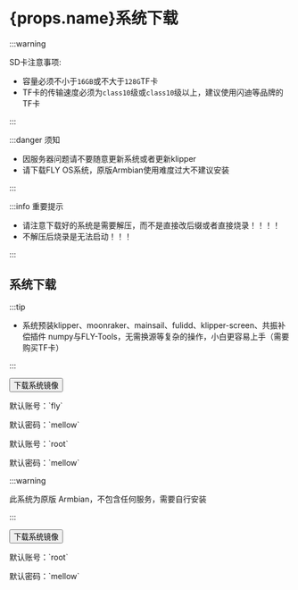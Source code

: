 



# {props.name}系统下载

:::warning

SD卡注意事项:

* 容量必须不小于`16GB`或不大于`128G`TF卡
* TF卡的传输速度必须为`class10`级或`class10`级以上，建议使用闪迪等品牌的TF卡

:::

:::danger 须知

* 因服务器问题请不要随意更新系统或者更新klipper
* 请下载FLY OS系统，原版Armbian使用难度过大不建议安装

:::

:::info 重要提示

* 请注意下载好的系统是需要解压，而不是直接改后缀或者直接烧录！！！！
* 不解压后烧录是无法启动！！！

:::

## 系统下载

<Tabs>
  <TabItem value="flyos" label="FLYOS(基于Armbian)" default>

:::tip

* 系统预装klipper、moonraker、mainsail、fulidd、klipper-screen、共振补偿插件 numpy与FLY-Tools，无需换源等复杂的操作，小白更容易上手（需要购买TF卡）

:::

<Button variant="contained" disableElevation href="https://cdn.mellow.klipper.cn/IMG/Beta/FlyOS_h3_3.3.4_fix_20241107.img.xz">下载系统镜像</Button>

<Tabs>
<TabItem value="fly" label="普通用户" default>
<p>默认账号：`fly`</p>
<p>默认密码：`mellow`</p>
  </TabItem>
  <TabItem value="root" label="root用户" default>
<p>默认账号：`root`</p>
<p>默认密码：`mellow`</p>
  </TabItem>
</Tabs>
  </TabItem>
<TabItem value="armbian" label="原版Armbian">

:::warning

此系统为原版 Armbian，不包含任何服务，需要自行安装

:::

<Button variant="contained" color="success" disableElevation href="https://cdn.mellow.klipper.cn/IMG/Build/Armbian_Flypilite2_bullseye_current_5.10.85.img.xz">下载系统镜像</Button>

<p>默认账号：`root`</p>
<p>默认密码：`mellow`</p>

  </TabItem>
</Tabs>
